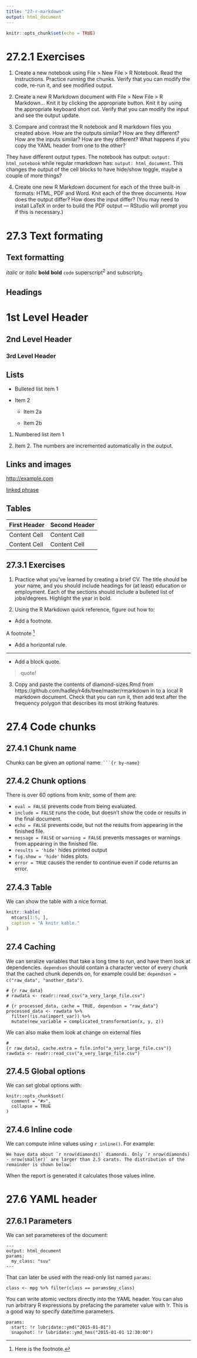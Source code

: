```yaml
---
title: "27-r-markdown"
output: html_document
---
```


```r
knitr::opts_chunk$set(echo = TRUE)
```

# 27.2.1 Exercises

1. Create a new notebook using File > New File > R Notebook. Read the instructions. Practice running the chunks. Verify that you can modify the code, re-run it, and see modified output.

2. Create a new R Markdown document with File > New File > R Markdown… Knit it by clicking the appropriate button. Knit it by using the appropriate keyboard short cut. Verify that you can modify the input and see the output update.

3. Compare and contrast the R notebook and R markdown files you created above. How are the outputs similar? How are they different? How are the inputs similar? How are they different? What happens if you copy the YAML header from one to the other?

They have different output types. The notebook has output: `output: html_notebook` while regular rmarkdown has: `output: html_document`. This changes the output of the cell blocks to have hide/show toggle, maybe a couple of more things?

4. Create one new R Markdown document for each of the three built-in formats: HTML, PDF and Word. Knit each of the three documents. How does the output differ? How does the input differ? (You may need to install LaTeX in order to build the PDF output — RStudio will prompt you if this is necessary.)

# 27.3 Text formating

Text formatting 
------------------------------------------------------------

*italic*  or _italic_
**bold**   __bold__
`code`
superscript^2^ and subscript~2~

Headings
------------------------------------------------------------

# 1st Level Header

## 2nd Level Header

### 3rd Level Header

Lists
------------------------------------------------------------

*   Bulleted list item 1

*   Item 2

    * Item 2a

    * Item 2b

1.  Numbered list item 1

1.  Item 2. The numbers are incremented automatically in the output.

Links and images
------------------------------------------------------------

<http://example.com>

[linked phrase](http://example.com)

<!-- ![optional caption text](path/to/img.png) -->

Tables 
------------------------------------------------------------

First Header  | Second Header
------------- | -------------
Content Cell  | Content Cell
Content Cell  | Content Cell

## 27.3.1 Exercises

1. Practice what you’ve learned by creating a brief CV. The title should be your name, and you should include headings for (at least) education or employment. Each of the sections should include a bulleted list of jobs/degrees. Highlight the year in bold.

2. Using the R Markdown quick reference, figure out how to:

- Add a footnote.

A footnote [^1]

[^1]: Here is the footnote. 

- Add a horizontal rule.

***

- Add a block quote.

> quote!

3. Copy and paste the contents of diamond-sizes.Rmd from https://github.com/hadley/r4ds/tree/master/rmarkdown in to a local R markdown document. Check that you can run it, then add text after the frequency polygon that describes its most striking features.

# 27.4 Code chunks

## 27.4.1 Chunk name

Chunks can be given an optional name: ` ```{r by-name} `

## 27.4.2 Chunk options

There is over 60 options from knitr, some of them are:

- `eval = FALSE` prevents code from being evaluated.
- `include = FALSE` runs the code, but doesn’t show the code or results in the final document.
- `echo = FALSE` prevents code, but not the results from appearing in the finished file. 
- `message = FALSE` or `warning = FALSE` prevents messages or warnings from appearing in the finished file.
- `results = 'hide'` hides printed output
- `fig.show = 'hide'` hides plots.
- `error = TRUE` causes the render to continue even if code returns an error.

## 27.4.3 Table

We can show the table with a nice format.

```r
knitr::kable(
  mtcars[1:5, ], 
  caption = "A knitr kable."
)
```

## 27.4 Caching

We can seralize variables that take a long time to run, and have them look at dependencies. `dependson` should contain a character vector of every chunk that the cached chunk depends on, for example could be: `dependson = c("raw_data", "another_data")`.

```
# {r raw_data}
# rawdata <- readr::read_csv("a_very_large_file.csv")
```

```
# {r processed_data, cache = TRUE, dependson = "raw_data"}
processed_data <- rawdata %>% 
  filter(!is.na(import_var)) %>% 
  mutate(new_variable = complicated_transformation(x, y, z))
```

We can also make them look at change on external files

```
#
{r raw_data2, cache.extra = file.info("a_very_large_file.csv")}
rawdata <- readr::read_csv("a_very_large_file.csv")
```

## 27.4.5 Global options

We can set global options with:

```
knitr::opts_chunk$set(
  comment = "#>",
  collapse = TRUE
)
```

## 27.4.6 Inline code

We can compute inline values using  `r inline()`. For example:

```
We have data about `r nrow(diamonds)` diamonds. Only `r nrow(diamonds) - nrow(smaller)` are larger than 2.5 carats. The distribution of the remainder is shown below:
```

When the report is generated it calculates those values inline.

# 27.6 YAML header

## 27.6.1 Parameters

We can set parameteres of the document:

```
---
output: html_document
params:
  my_class: "suv"
---
```

That can later be used with the read-only list named `params`:

```
class <- mpg %>% filter(class == params$my_class)
```

You can write atomic vectors directly into the YAML header. You can also run arbitrary R expressions by prefacing the parameter value with !r. This is a good way to specify date/time parameters.

```
params:
  start: !r lubridate::ymd("2015-01-01")
  snapshot: !r lubridate::ymd_hms("2015-01-01 12:30:00")
```


